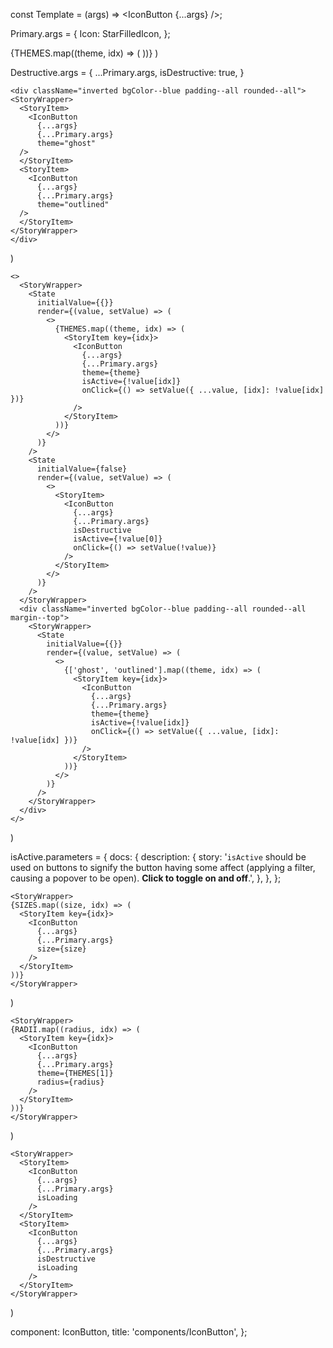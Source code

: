 

const Template = (args) => <IconButton {...args} />;

Primary.args = {
  Icon: StarFilledIcon,
};

  <StoryWrapper>
    {THEMES.map((theme, idx) => (
      <StoryItem key={idx}>
        <IconButton
          {...args}
          {...Primary.args}
          theme={theme}
        />
      </StoryItem>
    ))}
  </StoryWrapper>
)


Destructive.args = {
  ...Primary.args,
  isDestructive: true,
}

    <div className="inverted bgColor--blue padding--all rounded--all">
    <StoryWrapper>
      <StoryItem>
        <IconButton
          {...args}
          {...Primary.args}
          theme="ghost"
      />
      </StoryItem>
      <StoryItem>
        <IconButton
          {...args}
          {...Primary.args}
          theme="outlined"
      />
      </StoryItem>
    </StoryWrapper>
    </div>
)

    <>
      <StoryWrapper>
        <State
          initialValue={{}}
          render={(value, setValue) => ( 
            <>
              {THEMES.map((theme, idx) => (
                <StoryItem key={idx}>
                  <IconButton
                    {...args}
                    {...Primary.args}
                    theme={theme}
                    isActive={!value[idx]}
                    onClick={() => setValue({ ...value, [idx]: !value[idx] })}
                  />
                </StoryItem>
              ))}
            </>
          )}
        />
        <State
          initialValue={false}
          render={(value, setValue) => ( 
            <>
              <StoryItem>
                <IconButton
                  {...args}
                  {...Primary.args}
                  isDestructive
                  isActive={!value[0]}
                  onClick={() => setValue(!value)}
                />
              </StoryItem>
            </>
          )}
        />
      </StoryWrapper>
      <div className="inverted bgColor--blue padding--all rounded--all margin--top">
        <StoryWrapper>
          <State
            initialValue={{}}
            render={(value, setValue) => ( 
              <>
                {['ghost', 'outlined'].map((theme, idx) => (
                  <StoryItem key={idx}>
                    <IconButton
                      {...args}
                      {...Primary.args}
                      theme={theme}
                      isActive={!value[idx]}
                      onClick={() => setValue({ ...value, [idx]: !value[idx] })}
                    />
                  </StoryItem>
                ))}
              </>
            )}
          />
        </StoryWrapper>
      </div>
    </>
) 


isActive.parameters = {
  docs: {
    description: {
      story:
        '`isActive` should be used on buttons to signify the button having some affect (applying a filter, causing a popover to be open). **Click to toggle on and off**.',
    },
  },
};


    <StoryWrapper>
    {SIZES.map((size, idx) => (
      <StoryItem key={idx}>
        <IconButton
          {...args}
          {...Primary.args}
          size={size}
        />
      </StoryItem>
    ))}
    </StoryWrapper>
)

    <StoryWrapper>
    {RADII.map((radius, idx) => (
      <StoryItem key={idx}>
        <IconButton
          {...args}
          {...Primary.args}
          theme={THEMES[1]}
          radius={radius}
        />
      </StoryItem>
    ))}
    </StoryWrapper>
)


    <StoryWrapper>
      <StoryItem>
        <IconButton
          {...args}
          {...Primary.args}
          isLoading
        />
      </StoryItem>
      <StoryItem>
        <IconButton
          {...args}
          {...Primary.args}
          isDestructive
          isLoading
        />
      </StoryItem>
    </StoryWrapper>
)

  component: IconButton,
  title: 'components/IconButton',
};
